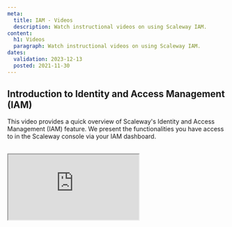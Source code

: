 ```yaml
---
meta:
  title: IAM - Videos
  description: Watch instructional videos on using Scaleway IAM.
content:
  h1: Videos
  paragraph: Watch instructional videos on using Scaleway IAM.
dates:
  validation: 2023-12-13
  posted: 2021-11-30
---
```


## Introduction to Identity and Access Management (IAM)

This video provides a quick overview of Scaleway's Identity and Access Management (IAM) feature. We present the functionalities you have access to in the Scaleway console via your IAM dashboard.


<br />
<Iframe src="https://www.youtube.com/embed/RpGOjkJpVP4" title="YouTube video player" />
